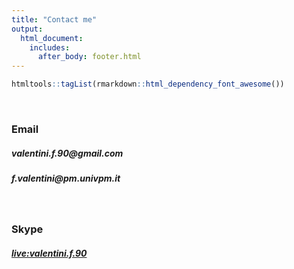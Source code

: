 ```yaml
---
title: "Contact me"
output: 
  html_document:
    includes:
      after_body: footer.html
---
```


```r
htmltools::tagList(rmarkdown::html_dependency_font_awesome())
```



<p>&nbsp;</p>

### **Email** <i class="fa fa-envelope"></i>

##### valentini.f.90@gmail.com

##### f.valentini@pm.univpm.it


<p>&nbsp;</p>

### **Skype** <i class="fa fa-skype"></i>

##### [live:valentini.f.90](https://join.skype.com/invite/dG5n5L4TXASL)